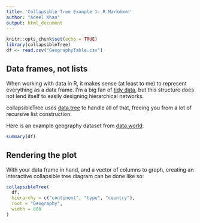 ```yaml
---
title: 'Collapsible Tree Example 1: R Markdown'
author: "Adeel Khan"
output: html_document
---
```


```r
knitr::opts_chunk$set(echo = TRUE)
library(collapsibleTree)
df <- read.csv("GeographyTable.csv")
```

## Data frames, not lists

When working with data in R, it makes sense (at least to me) to represent everything as a data frame. I'm a big fan of [tidy data](https://cran.r-project.org/web/packages/tidyr/vignettes/tidy-data.html), but this structure does not lend itself to easily designing hierarchical networks. 

collapsibleTree uses [data.tree](https://cran.r-project.org/web/packages/data.tree/vignettes/data.tree.html) to handle all of that, freeing you from a lot of recursive list construction.

Here is an example geography dataset from [data.world](https://data.world/glx/geography-table):

```r
summary(df)
```

## Rendering the plot

With your data frame in hand, and a vector of columns to graph, creating an interactive collapsible tree diagram can be done like so:

```r
collapsibleTree(
  df,
  hierarchy = c("continent", "type", "country"),
  root = "Geography",
  width = 800
)
```
